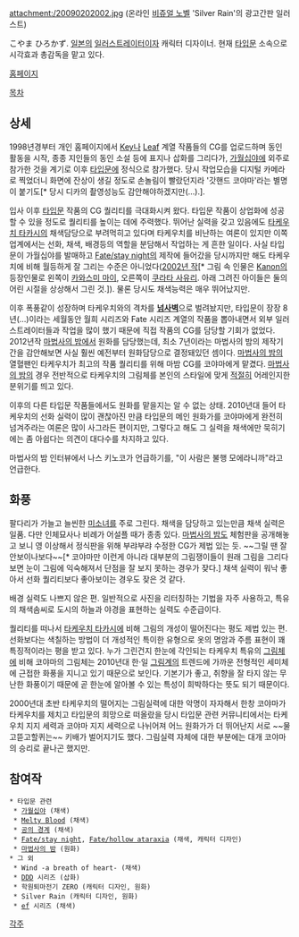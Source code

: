attachment:/20090202002.jpg
(온라인 [[비쥬얼 노벨]] 'Silver Rain'의 광고간판 일러스트)

こやま ひろかず. [[일본]]의 [[일러스트레이터]]이자 캐릭터 디자이너. 현재 [[타입문]] 소속으로 시각효과 총감독을 맡고 있다.

[http://www.urban.ne.jp/home/hirok/ 홈페이지]

[[목차]]

== 상세 ==
1998년경부터 개인 홈페이지에서 [[Key]]나 [[Leaf]] 계열 작품들의 CG를 업로드하며 동인 활동을 시작, 종종 지인들의 동인 소설 등에 표지나 삽화를 그리다가, [[가월십야]]에 외주로 참가한 것을 계기로 이후 [[타입문]]에 정식으로 참가했다. 당시 작업모습을 디지털 카메라로 찍었더니 화면에 잔상이 생길 정도로 손놀림이 빨랐던지라 '갓핸드 코야마'라는 별명이 붙기도[* 당시 디카의 촬영성능도 감안해야하겠지만(…).].

입사 이후 [[타입문]] 작품의 CG 퀄리티를 극대화시켜 왔다. 타입문 작품이 상업화에 성공할 수 있을 정도로 퀄리티를 높이는 데에 주력했다. 뛰어난 실력을 갖고 있음에도 [[타케우치 타카시]]의 채색담당으로 부려먹히고 있다며 타케우치를 비난하는 여론이 있지만 이쪽 업계에서는 선화, 채색, 배경등의 역할을 분담해서 작업하는 게 흔한 일이다.
사실 타입문이 가월십야를 발매하고 [[Fate/stay night]]의 제작에 들어갔을 당시까지만 해도 타케우치에 비해 월등하게 잘 그리는 수준은 아니었다([http://rigvedawiki.net/r1/pds/hk-raku3.jpg 2002년 작][* 그림 속 인물은 [[Kanon]]의 등장인물로 왼쪽이 [[카와스미 마이]], 오른쪽이 [[쿠라타 사유리]]. 아래 그려진 아이들은 둘의 어린 시절을 상상해서 그린 것.]). 물론 당시도 채색능력은 매우 뛰어났지만.

이후 폭풍같이 성장하며 타케우치와의 격차를 '''[[넘사벽]]'''으로 벌려놨지만, 타입문이 장장 8년(…)이라는 세월동안 월희 시리즈와 Fate 시리즈 계열의 작품을 뽑아내면서 외부 일러스트레이터들과 작업을 많이 했기 때문에 직접 작품의 CG를 담당할 기회가 없었다. 2012년작 [[마법사의 밤]]에서 원화를 담당했는데, 최소 7년이라는 마법사의 밤의 제작기간을 감안해보면 사실 훨씬 예전부터 원화담당으로 결정돼있던 셈이다. [[마법사의 밤]]의 열혈팬인 타케우치가 최고의 작품 퀄리티를 위해 마밤 CG를 코야마에게 맡겼다. [[마법사의 밤]]의 경우 전반적으로 타케우치의 그림체를 본인의 스타일에 맞게 [[적절]]히 어레인지한 분위기를 띄고 있다.

이후의 다른 타입문 작품들에서도 원화를 맡을지는 알 수 없는 상태. 2010년대 들어 타케우치의 선화 실력이 많이 괜찮아진 만큼 타입문의 메인 원화가를 코야마에게 완전히 넘겨주라는 여론은 많이 사그라든 편이지만, 그렇다고 해도 그 실력을 채색에만 묵히기에는 좀 아쉽다는 의견이 대다수를 차지하고 있다.

마법사의 밤 인터뷰에서 나스 키노코가 언급하기를, "이 사람은 불행 모에라니까"라고 언급한다.
== 화풍 ==
팔다리가 가늘고 늘씬한 [[미소녀]]를 주로 그린다. 채색을 담당하고 있는만큼 채색 실력은 일품. 다만 인체묘사나 비례가 어설플 때가 종종 있다. [[마법사의 밤]]도 체험판을 공개해놓고 보니 영 이상해서 정식판을 위해 부랴부랴 수정한 CG가 제법 있는 듯. ~~그릴 땐 잘 안보이나보다~~[* 코야마만 이런게 아니라 대부분의 그림쟁이들이 원래 그림을 그리다 보면 눈이 그림에 익숙해져서 단점을 잘 보지 못하는 경우가 잦다.] 채색 실력이 워낙 좋아서 선화 퀄리티보다 좋아보이는 경우도 잦은 것 같다.

배경 실력도 나쁘지 않은 편. 일반적으로 사진을 리터칭하는 기법을 자주 사용하고, 특유의 채색솜씨로 도시의 하늘과 야경을 표현하는 실력도 수준급이다.

퀄리티를 떠나서 [[타케우치 타카시]]에 비해 그림의 개성이 떨어진다는 평도 제법 있는 편. 선화보다는 색칠하는 방법이 더 개성적인 특이한 유형으로 옷의 명암과 주름 표현이 꽤 특징적이라는 평을 받고 있다. 누가 그린건지 한눈에 각인되는 타케우치 특유의 [[그림체]]에 비해 코야마의 그림체는 2010년대 한·일 [[그림계]]의 트렌드에 가까운 전형적인 세미체에 근접한 화풍을 지니고 있기 때문으로 보인다. 기본기가 좋고, 취향을 잘 타지 않는 무난한 화풍이기 때문에 곧 한눈에 알아볼 수 있는 특성이 희박하다는 뜻도 되기 때문이다.

2000년대 초반 타케우치의 떨어지는 그림실력에 대한 악명이 자자해서 한창 코야마가 타케우치를 제치고 타입문의 희망으로 떠올랐을 당시 타입문 관련 커뮤니티에서는 타케우치 지지 세력과 코야마 지지 세력으로 나뉘어져 어느 원화가가 더 뛰어난지 서로 ~~물고뜯고할퀴는~~ 키배가 벌어지기도 했다. 그림실력 자체에 대한 부분에는 대개 코야마의 승리로 끝나곤 했지만.

== 참여작 ==
 * 타입문 관련
  * [[가월십야]] (채색)
  * [[Melty Blood]] (채색)
  * [[공의 경계]] (채색)
  * [[Fate/stay night]], [[Fate/hollow ataraxia]] (채색, 캐릭터 디자인)
  * [[마법사의 밤]] (원화)
 * 그 외
  * Wind -a breath of heart- (채색)
  * [[DDD]] 시리즈 (삽화)
  * 학원퇴마전기 ZERO (캐릭터 디자인, 원화)
  * Silver Rain (캐릭터 디자인, 원화)
  * [[ef]] 시리즈 (채색)

[[각주]]
